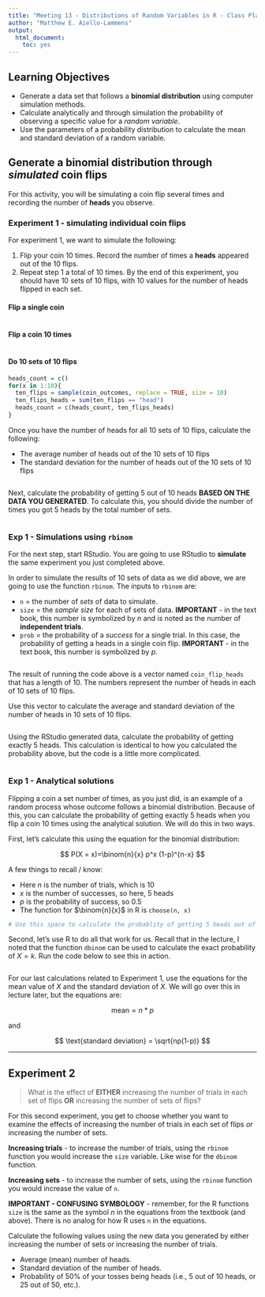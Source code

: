 ```yaml
---
title: "Meeting 13 - Distributions of Random Variables in R - Class Plan"
author: "Matthew E. Aiello-Lammens"
output: 
  html_document: 
    toc: yes
---
```


## Learning Objectives

* Generate a data set that follows a **binomial distribution** using computer simulation methods.
* Calculate analytically and through simulation the probability of observing a specific value for a *random variable*.
* Use the parameters of a probability distribution to calculate the mean and standard deviation of a random variable.



## Generate a binomial distribution through *simulated* coin flips

For this activity, you will be simulating a coin flip several times and recording the number of **heads** you observe.

### Experiment 1 - simulating individual coin flips

For experiment 1, we want to simulate the following:

1. Flip your coin 10 times. Record the number of times a **heads** appeared out of the 10 flips.
2. Repeat step 1 a total of 10 times. By the end of this experiment, you should have 10 sets of 10 flips, with 10 values for the number of heads flipped in each set.

#### Flip a single coin

```r

```

#### Flip a coin 10 times

```r

```

#### Do 10 sets of 10 flips

```r
heads_count = c()
for(x in 1:10){
  ten_flips = sample(coin_outcomes, replace = TRUE, size = 10)
  ten_flips_heads = sum(ten_flips == "head")
  heads_count = c(heads_count, ten_flips_heads)
}

```



Once you have the number of heads for all 10 sets of 10 flips, calculate the following:

* The average number of heads out of the 10 sets of 10 flips
* The standard deviation for the number of heads out of the 10 sets of 10 flips

```r

```


Next, calculate the probability of getting 5 out of 10 heads **BASED ON THE DATA YOU GENERATED**. 
To calculate this, you should divide the number of times you got 5 heads by the total number of sets.

```r

```


### Exp 1 - Simulations using `rbinom`

For the next step, start RStudio. 
You are going to use RStudio to **simulate** the same experiment you just completed above.

In order to simulate the results of 10 sets of data as we did above, we are going to use the function `rbinom`. 
The inputs to `rbinom` are:

* `n` = the number of *sets* of data to simulate.
* `size` = the *sample size* for each of sets of data. **IMPORTANT** - in the text book, this number is symbolized by *n* and is noted as the number of **independent trials**.
* `prob` = the probability of a *success* for a single trial. In this case, the probability of getting a heads in a single coin flip. **IMPORTANT** - in the text book, this number is symbolized by *p*.

```r

```

The result of running the code above is a vector named `coin_flip_heads` that has a length of 10. 
The numbers represent the number of heads in each of 10 sets of 10 flips.

Use this vector to calculate the average and standard deviation of the number of heads in 10 sets of 10 flips.

```r

```

Using the RStudio generated data, calculate the probability of getting exactly 5 heads. This calculation is identical to how you calculated the probability above, but the code is a little more complicated.

```r

```


### Exp 1 - Analytical solutions

Flipping a coin a set number of times, as you just did, is an example of a random process whose outcome follows a binomial distribution. 
Because of this, you can calculate the probability of getting exactly 5 heads when you flip a coin 10 times using the analytical solution. 
We will do this in two ways.

First, let's calculate this using the equation for the binomial distribution:

$$
P(X = x)=\binom{n}{x} p^x (1-p)^{n-x}
$$

A few things to recall / know:

* Here *n* is the number of trials, which is 10
* *x* is the number of successes, so here, 5 heads
* *p* is the probability of success, so 0.5
* The function for $\binom{n}{x}$ in R is `choose(n, x)`

```r
# Use this space to calculate the probablity of getting 5 heads out of 10 tosses
```


Second, let's use R to do all that work for us. 
Recall that in the lecture, I noted that the function `dbinom` can be used to calculate the exact probability of $X = k$.
Run the code below to see this in action.

```r

```

For our last calculations related to Experiment 1, use the equations for the mean value of $X$ and the standard deviation of $X$. 
We will go over this in lecture later, but the equations are:

$$
\text{mean} = n*p
$$

and

$$
\text{standard deviation} = \sqrt{np(1-p)}
$$

***

## Experiment 2

>What is the effect of **EITHER** increasing the number of trials in each set of flips **OR** increasing the number of sets of flips?

For this second experiment, you get to choose whether you want to examine the effects of increasing the number of trials in each set of flips *or* increasing the number of sets.

**Increasing trials** - to increase the number of trials, using the `rbinom` function you would increase the `size` variable. Like wise for the `dbinom` function. 

**Increasing sets** - to increase the number of sets, using the `rbinom` function you would increase the value of `n`. 

**IMPORTANT - CONFUSING SYMBOLOGY** - remember, for the R functions `size` is the same as the symbol $n$ in the equations from the textbook (and above). There is no analog for how R uses `n` in the equations. 

Calculate the following values using the new data you generated by either increasing the number of sets or increasing the number of trials.

* Average (mean) number of heads.
* Standard deviation of the number of heads.
* Probability of 50% of your tosses being heads (i.e., 5 out of 10 heads, or 25 out of 50, etc.).


```r

```


